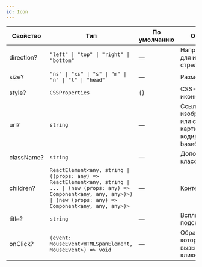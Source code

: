```yaml
---
id: Icon
---
```


<!-- props:start -->
| Свойство   | Тип                                                                                                                                                                                   | По умолчанию | Описание                                                         |
| ---------- | ------------------------------------------------------------------------------------------------------------------------------------------------------------------------------------- | ------------ | ---------------------------------------------------------------- |
| direction? | `"left" \| "top" \| "right" \| "bottom"`                                                                                                                                              | —            | Направление для иконки-стрелки                                   |
| size?      | `"ns" \| "xs" \| "s" \| "m" \| "n" \| "l" \| "head"`                                                                                                                                  | —            | Размер иконки                                                    |
| style?     | `CSSProperties`                                                                                                                                                                       | `{}`         | CSS-стили иконки                                                 |
| url?       | `string`                                                                                                                                                                              | —            | Ссылка на изображение или содержимое картинки в кодировке base64 |
| className? | `string`                                                                                                                                                                              | —            | Дополнительный класс                                             |
| children?  | `ReactElement<any, string \| ((props: any) => ReactElement<any, string \| ... \| (new (props: any) => Component<any, any, any>)>) \| (new (props: any) => Component<any, any, any>)>` | —            | Контент иконки                                                   |
| title?     | `string`                                                                                                                                                                              | —            | Всплывающая подсказка                                            |
| onClick?   | `(event: MouseEvent<HTMLSpanElement, MouseEvent>) => void`                                                                                                                            | —            | Обработчик, который вызывается при клике на иконку               |
<!-- props:end -->
